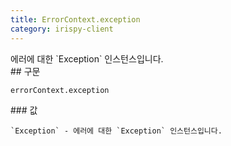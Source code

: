 ```yaml
---
title: ErrorContext.exception
category: irispy-client
---
```


<Section>
  에러에 대한 `Exception` 인스턴스입니다.
</Section>
<Section>
  ## 구문

  ~~~py
  errorContext.exception
  ~~~

  <Section>
    ### 값

    `Exception` - 에러에 대한 `Exception` 인스턴스입니다.
  </Section>
</Section>